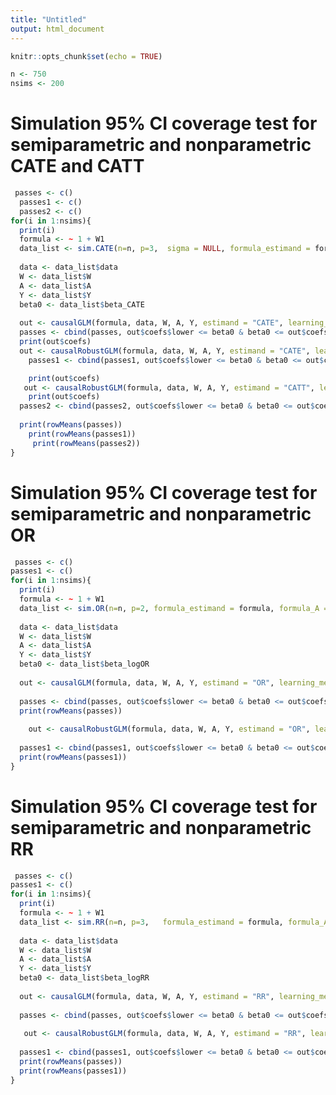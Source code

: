 ```yaml
---
title: "Untitled"
output: html_document
---
```


```r
knitr::opts_chunk$set(echo = TRUE)
```


```r
 
n <- 750
nsims <- 200
```

# Simulation 95% CI coverage test for semiparametric and nonparametric CATE and CATT
```r
 

 passes <- c()
  passes1 <- c()
  passes2 <- c()
for(i in 1:nsims){
  print(i)
  formula <- ~ 1 + W1
  data_list <- sim.CATE(n=n, p=3,  sigma = NULL, formula_estimand = formula, formula_A = ~., formula_Y0W = ~ ., beta = c(1,0.5), beta_A = 0.5*c(0,1,1,1), beta_Y = 0.5*c(1,1,1,1)) 
  
  data <- data_list$data
  W <- data_list$W
  A <- data_list$A
  Y <- data_list$Y
  beta0 <- data_list$beta_CATE
  
  out <- causalGLM(formula, data, W, A, Y, estimand = "CATE", learning_method = "mars", verbose = F)
  passes <- cbind(passes, out$coefs$lower <= beta0 & beta0 <= out$coefs$upper )
  print(out$coefs)
  out <- causalRobustGLM(formula, data, W, A, Y, estimand = "CATE", learning_method = "mars", verbose = F)
    passes1 <- cbind(passes1, out$coefs$lower <= beta0 & beta0 <= out$coefs$upper )

    print(out$coefs)
   out <- causalRobustGLM(formula, data, W, A, Y, estimand = "CATT", learning_method = "mars", verbose = F)
    print(out$coefs)
  passes2 <- cbind(passes2, out$coefs$lower <= beta0 & beta0 <= out$coefs$upper )
  
  print(rowMeans(passes))
    print(rowMeans(passes1))
     print(rowMeans(passes2))
}

```

 

# Simulation 95% CI coverage test for semiparametric and nonparametric OR
```r


 passes <- c()
passes1 <- c()
for(i in 1:nsims){
  print(i)
  formula <- ~ 1 + W1
  data_list <- sim.OR(n=n, p=2, formula_estimand = formula, formula_A = ~., formula_Y0W = ~., beta = c(1,0.5), beta_A =0.5 * c(0,1,1) , beta_Y = c(0,1,1)) 
  
  data <- data_list$data
  W <- data_list$W
  A <- data_list$A
  Y <- data_list$Y
  beta0 <- data_list$beta_logOR
  
  out <- causalGLM(formula, data, W, A, Y, estimand = "OR", learning_method = "glmnet", verbose = FALSE, delta_epsilon = 0.05)
 
  passes <- cbind(passes, out$coefs$lower <= beta0 & beta0 <= out$coefs$upper )
  print(rowMeans(passes))
  
    out <- causalRobustGLM(formula, data, W, A, Y, estimand = "OR", learning_method = "glmnet", verbose = FALSE, delta_epsilon = 0.05)
 
  passes1 <- cbind(passes1, out$coefs$lower <= beta0 & beta0 <= out$coefs$upper )
  print(rowMeans(passes1))
}
```

# Simulation 95% CI coverage test for semiparametric and nonparametric RR
```r

 passes <- c()
passes1 <- c()
for(i in 1:nsims){
  print(i)
  formula <- ~ 1 + W1
  data_list <- sim.RR(n=n, p=3,   formula_estimand = formula, formula_A = ~., formula_Y0W = ~., beta = c(1,1), beta_A = 0.5*c(0,1,1,1), beta_Y = 0.5*c(0,1,1,1)) 
  
  data <- data_list$data
  W <- data_list$W
  A <- data_list$A
  Y <- data_list$Y
  beta0 <- data_list$beta_logRR
  
  out <- causalGLM(formula, data, W, A, Y, estimand = "RR", learning_method = "glmnet", verbose = FALSE)
  
  passes <- cbind(passes, out$coefs$lower <= beta0 & beta0 <= out$coefs$upper )
  
   out <- causalRobustGLM(formula, data, W, A, Y, estimand = "RR", learning_method = "glmnet", verbose = FALSE)
  
  passes1 <- cbind(passes1, out$coefs$lower <= beta0 & beta0 <= out$coefs$upper )
  print(rowMeans(passes))
  print(rowMeans(passes1))
}

```

 



